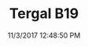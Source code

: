 ---
width: 2000
height: 1333
title: Tergal B19
description: A Chevron B19 with Tergal livery.
date: 11/3/2017 12:48:50 PM
cameraMake: Sony
cameraModel: ILCE-7M2
lens: ZEISS Batis 2/25
settingsfStop: f/2
settingsISO: ISO 100
settingsShutter: 1/800
settingsFocalLength: 25 mm
---